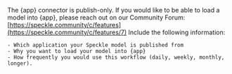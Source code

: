 <Note>The {app} connector is publish-only.</Note>
If you would like to be able to load a model into {app}, please reach out on our Community Forum: [https://speckle.community/c/features](https://speckle.community/c/features/7)
Include the following information:
    
    - Which application your Speckle model is published from
    - Why you want to load your model into {app}
    - How frequently you would use this workflow (daily, weekly, monthly, longer).